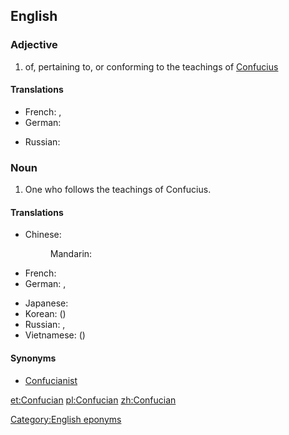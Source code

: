 ==English==

===Adjective===
{{en-adj}}

# of, pertaining to, or conforming to the teachings of [[Confucius]]

====Translations====
{{trans-top|of, pertaining to, or conforming to the teachings of Confucius}}
* French: {{t+|fr|confucéen}}, {{t+|fr|confucien}}
* German: {{t-|de|konfuzianisch}}
{{trans-mid}}
* Russian: {{t+|ru|конфуцианский|tr=konfuciánskij|sc=Cyrl}}
{{trans-bottom}}

===Noun===
{{en-noun}}

# One who follows the teachings of Confucius.

====Translations====
{{trans-top|one who follows the teachings of Confucius}}
* Chinese:
*: Mandarin: {{t|zh|儒家|tr=rújiā|sc=Hani}}
* French: {{t+|fr|confucianiste|m|f}}
* German: {{t-|de|Konfuzianer|m}}, {{t-|de|Konfuzianerin|f}}
{{trans-mid}}
* Japanese: {{t-|ja|儒家|tr=じゅか, juka|sc=Jpan}}
* Korean: {{t+|ko|유가|tr=yuga|sc=Kore}} ({{t+|ko|儒家|sc=Kore}})
* Russian: {{t+|ru|конфуцианец|m|tr=konfuciánec|sc=Cyrl}}, {{t-|ru|конфуцианка|f|tr=konfuciánka|sc=Cyrl}}
* Vietnamese: {{t+|vi|nho gia}} ({{t+|vi|儒家}})
{{trans-bottom}}

====Synonyms====
* [[Confucianist]]

[[Category:English eponyms]]

[[et:Confucian]]
[[pl:Confucian]]
[[zh:Confucian]]